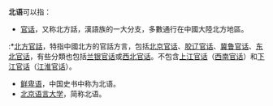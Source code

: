 '''北语'''可以指：

*[[官话|官话]]，又称北方話，漢語族的一大分支，多數通行在中國大陸北方地區。
:*[[北方官話|北方官話]]，特指中國北方的官話方言，包括[[北京官话|北京官话]]、[[胶辽官话|胶辽官话]]、[[冀鲁官话|冀鲁官话]]、[[东北官话|东北官话]]，有些分類也包括[[兰银官话|兰银官话]]或[[西北官话|西北官话]]。不包含[[上江官话|上江官话]]（[[西南官话|西南官话]]）和[[下江官话|下江官话]]（[[江淮官话|江淮官话]]）。
*[[鲜卑语|鲜卑语]]，中国史书中称为北语。
*[[北京语言大学|北京语言大学]]，简称北语。

{{Disambig|Cat=二字消歧义}}